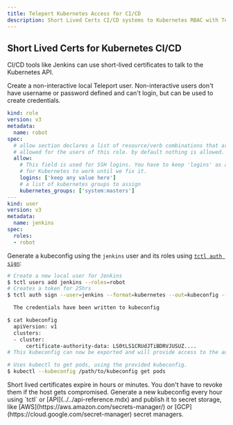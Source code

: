 ```yaml
---
title: Teleport Kubernetes Access for CI/CD
description: Short Lived Certs CI/CD systems to Kubernetes RBAC with Teleport
---
```


## Short Lived Certs for Kubernetes CI/CD

CI/CD tools like Jenkins can use short-lived certificates to talk to the Kubernetes API.

Create a non-interactive local Teleport user. Non-interactive users
don't have username or password defined and can't login, but can be used
to create credentials.

```yaml
kind: role
version: v3
metadata:
  name: robot
spec:
  # allow section declares a list of resource/verb combinations that are
  # allowed for the users of this role. by default nothing is allowed.
  allow:
    # This field is used for SSH logins. You have to keep 'logins' as a non-empty random value
    # for Kubernetes to work until we fix it.
    logins: ['keep any value here']
    # a list of kubernetes groups to assign
    kubernetes_groups: ['system:masters']
---
kind: user
version: v3
metadata:
  name: jenkins
spec:
  roles:
  - robot
```

Generate a kubeconfig using the `jenkins` user and its roles using [`tctl auth sign`](../../cli-docs.mdx#tctl-auth-sign):

```bash
# Create a new local user for Jenkins
$ tctl users add jenkins --roles=robot
# Creates a token for 25hrs
$ tctl auth sign --user=jenkins --format=kubernetes --out=kubeconfig --ttl=25h

  The credentials have been written to kubeconfig

$ cat kubeconfig
  apiVersion: v1
  clusters:
  - cluster:
      certificate-authority-data: LS0tLS1CRUdJTiBDRVJUSUZ....
# This kubeconfig can now be exported and will provide access to the automation tooling.

# Uses kubectl to get pods, using the provided kubeconfig.
$ kubectl --kubeconfig /path/to/kubeconfig get pods
```

<Admonition type="tip" title="Short-Lived Certs">
Short lived certificates expire in hours or minutes. You don't have to revoke
them if the host gets compromised.
Generate a new kubeconfig every hour using `tctl` or [API](../../api-reference.mdx)
and publish it to secret storage, like [AWS](https://aws.amazon.com/secrets-manager/) or
[GCP](https://cloud.google.com/secret-manager) secret managers.
</Admonition>
